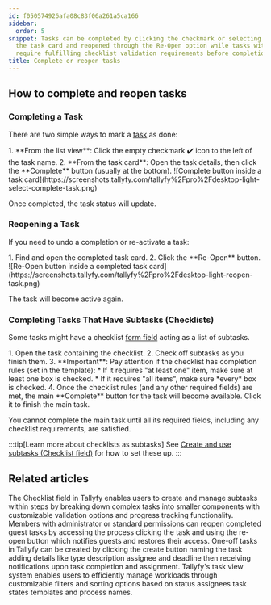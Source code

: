 ```yaml
---
id: f050574926afa08c83f06a261a5ca166
sidebar:
  order: 5
snippet: Tasks can be completed by clicking the checkmark or selecting Complete in
  the task card and reopened through the Re-Open option while tasks with subtasks
  require fulfilling checklist validation requirements before completion.
title: Complete or reopen tasks
---
```



## How to complete and reopen tasks

### Completing a Task

There are two simple ways to mark a [task](/products/pro/tracking-and-tasks/tasks/) as done:

<Steps>
1. **From the list view**: Click the empty checkmark ✔️ icon to the left of the task name.
2. **From the task card**: Open the task details, then click the **Complete** button (usually at the bottom).
   ![Complete button inside a task card](https://screenshots.tallyfy.com/tallyfy%2Fpro%2Fdesktop-light-select-complete-task.png)
</Steps>

Once completed, the task status will update.

### Reopening a Task

If you need to undo a completion or re-activate a task:

<Steps>
1. Find and open the completed task card.
2. Click the **Re-Open** button.
   ![Re-Open button inside a completed task card](https://screenshots.tallyfy.com/tallyfy%2Fpro%2Fdesktop-light-reopen-task.png)
</Steps>

The task will become active again.

### Completing Tasks That Have Subtasks (Checklists)

Some tasks might have a checklist [form field](/products/pro/tracking-and-tasks/tasks/what-are-form-fields-in-tallyfy/) acting as a list of subtasks.

<Steps>
1. Open the task containing the checklist.
2. Check off subtasks as you finish them.
3. **Important**: Pay attention if the checklist has completion rules (set in the template):
    * If it requires "at least one" item, make sure at least one box is checked.
    * If it requires "all items", make sure *every* box is checked.
4. Once the checklist rules (and any other required fields) are met, the main **Complete** button for the task will become available. Click it to finish the main task.
</Steps>

You cannot complete the main task until all its required fields, including any checklist requirements, are satisfied.

:::tip[Learn more about checklists as subtasks]
See [Create and use subtasks (Checklist field)](/products/pro/tracking-and-tasks/tasks/how-to-create-and-use-subtasks/) for how to set these up.
:::


## Related articles
<CardGrid>
<LinkTitleCard header="<b>Tasks > Create and use subtasks</b>" href="/products/pro/tracking-and-tasks/tasks/how-to-create-and-use-subtasks/" > The Checklist field in Tallyfy enables users to create and manage subtasks within steps by breaking down complex tasks into smaller components with customizable validation options and progress tracking functionality. </LinkTitleCard>
<LinkTitleCard header="<b>Guests > Re-open tasks as a guest</b>" href="/products/pro/documenting/guests/how-can-i-re-open-a-completed-guest-task/" > Members with administrator or standard permissions can reopen completed guest tasks by accessing the process clicking the task and using the re-open button which notifies guests and restores their access. </LinkTitleCard>
<LinkTitleCard header="<b>Tasks > Create a one-off task</b>" href="/products/pro/tracking-and-tasks/tasks/how-to-create-a-one-off-task-in-tallyfy/" > One-off tasks in Tallyfy can be created by clicking the create button naming the task adding details like type description assignee and deadline then receiving notifications upon task completion and assignment. </LinkTitleCard>
<LinkTitleCard header="<b>Tasks View > Customize the task view</b>" href="/products/pro/tracking-and-tasks/tasks-view/how-can-i-customize-task-views-in-tallyfy/" > Tallyfy's task view system enables users to efficiently manage workloads through customizable filters and sorting options based on status assignees task states templates and process names. </LinkTitleCard>
</CardGrid>